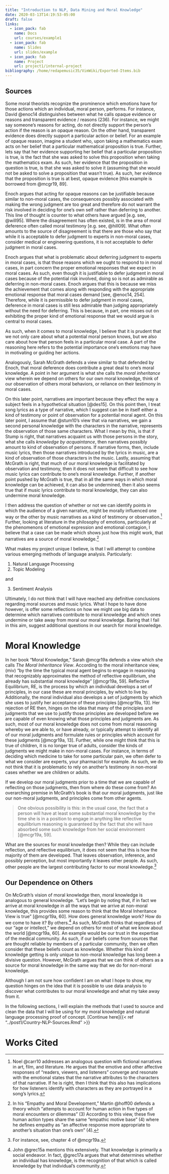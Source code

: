 ```yaml
---
title: "Introduction to NLP, Data Mining and Moral Knowledge"
date: 2020-03-13T14:19:53-05:00
draft: false
links:
  - icon_pack: fab
    name: Docs
    url: courses/example1
  - icon_pack: fab
    name: Slides
    url: slides/example
  - icon_pack: fab
    name: Project
    url: project1/internal-project
bibliography: /home/redapemusic35/VimWiki/Exported-Items.bib
---
```


## Sources

Some moral theorists recognize the prominence which emotions have for those actions which an individual, moral person, performs. For instance, David @enoc14 distinguishes between what he calls opaque evidence or reasons and transparent evidence / reasons (236). For instance, we might say someone's reasons for acting, do not directly support the person's action if the reason is an opaque reason. On the other hand, transparent evidence does directly support a particular action or belief. For an example of opaque reason, imagine a student who, upon taking a mathematics exam acts on her belief that a particular mathematical proposition is true. Further, lets say that her evidence supporting her belief that a particular proposition is true, is the fact that she was asked to solve this proposition when taking the mathematics exam. As such, her evidence that the proposition in question is true, is that she was asked to solve it (assuming that she would not be asked to solve a proposition that wasn't true). As such, her evidence that the proposition is true is at best, opaque evidence [this example is borrowed from @mcgr19, 89].

Enoch argues that acting for opaque reasons can be justifiable because similar to non-moral cases, the consequences possibly associated with making the wrong judgment are too great and therefore do not warrant the risk involved in deciding for one's own self rather than deferring to another. This line of thought is counter to what others have argued [e.g. see, @will95]. Where the disagreement has often existed, is in the area of moral deference often called moral testimony [e.g. see, @hill09]. What often amounts to the source of disagreement is that there are those who say that while it is acceptable to defer judgment to experts in non-moral cases, consider medical or engineering questions, it is not acceptable to defer judgment in moral cases. 

Enoch argues that what is problematic about deferring judgment to experts in moral cases, is that those reasons which we ought to respond to in moral cases, in part concern the proper emotional responses that we expect in moral cases. As such, even though it is justifiable to defer judgment in moral cases because of the potential risk involved, doing so is not as admirable as deferring in non-moral cases. Enoch argues that this is because we miss the achievement that comes along with responding with the appropriate emotional response that moral cases demand [see, @enoc14, 254]. Therefore, while it is permissible to defer judgment in moral cases, deference in moral cases is still less admirable than judging appropriately without the need for deferring. This is because, in part, one misses out on exhibiting the proper kind of emotional response that we would argue is central to moral cases.

As such, when it comes to moral knowledge, I believe that it is prudent that we not only care about what a potential moral person knows, but we also care about how that person feels in a particular moral case. A part of the reasoning here refers to the potential importance one's emotions may have in motivating or guiding her actions.

Analogously, Sarah McGrath defends a view similar to that defended by Enoch, that moral deference does contribute a great deal to one's moral knowledge. A point in her argument is what she calls the *moral inheritance* view wherein we depend on others for our own moral knowledge, think of our observation of others moral behaviors, or reliance on their testimony in moral cases. 

On this later point, narratives are important because they effect the way a subject feels in a hypothetical situation [@des15]. On this point then, I treat song lyrics as a type of narrative, which I suggest can be in itself either a kind of testimony or point of observation for a potential moral agent. On this later point, I assume that @stum10's view that via narratives, we gain a second personal knowledge with the characters in the narrative, represents the observation of those same characters. What I mean by this, is that if Stump is right, that narratives acquaint us with those persons in the story, what she calls *knowledge by acquaintance*, then narratives possibly amount to kind of observation of persons. If narrative forms, then, include music lyrics, then those narratives introduced by the lyrics in music, are a kind of observation of those characters in the music. Lastly, assuming that McGrath is right, that much of our moral knowledge is facilitated by observation and testimony, then it does not seem that difficult to see how music lyrics can contribute to one's moral knowledge. Further, if another point pushed by McGrath is true, that in all the same ways in which moral knowledge can be achieved, it can also be undermined, then it also seems true that if music lyrics contribute to moral knowledge, they can also undermine moral knowledge.

I then address the question of whether or not we can identify points in which the audience of a given narrative, might be morally influenced one way or the other by music narratives as a kind of testimony or observation.[^1] Further, looking at literature in the philosophy
of emotions, particularly at the phenomenons of
emotional expression and emotional contagion, I believe
that a case can be made which shows just how
this might work, that narratives are a source
of moral knowledge.[^2]

[^1]: Noel @carr10 addresses an analogous question with fictional narratives in art, film, and literature. He argues that the emotive and other affective responses of "readers, viewers, and listeners" converge and resonate with the emotional states that the narrative attributes to the characters of that narrative. If he is right, then I think that this also has implications for how listeners identify with characters as they are portrayed in a song's lyrics.
[^2]: In his "Empathy and Moral Development," Martin @hoff00 defends a theory which "attempts to account for human action in five types of moral encounters or dilemmas" (3) According to this view, these five human action types share the same "empathic motive base" (4) where he defines empathy as "an affective response more appropriate to another's situation than one's own" (4).

What makes my project unique I believe, is that I will attempt to combine various emerging methods of language analysis. Particularly:

1. Natural Language Processing
2. Topic Modeling

and

3. Sentiment Analysis

Ultimately, I do not think that I will have reached any definitive conclusions regarding moral sources and music lyrics. What I hope to have done however, is offer some reflections on how we might use big data to determine which narratives contribute to moral knowledge and which ones undermine or take away from moral our moral knowledge. Baring that I fail in this aim, suggest additional questions in our search for moral knowledge.

# Moral Knowledge

In her book "Moral Knowledge," Sarah @mcgr19a defends a view which she calls *The Moral Inheritance View*. According to the moral inheritance view, (miv) "by the time the typical moral agent begins to engage in reasoning that recognizably approximates the method of reflective equilibrium, she already has substantial moral knowledge" [@mcgr19a, 59]. Reflective Equilibrium, RE, is the process by which an individual develops a set of principles, in our case these are moral principles, by which to live by. Additionally, the moral individual also develops a set of judgments by which she uses to justify her acceptance of these principles [@mcgr19a, 13]. Her rejection of RE then, hinges on the idea that many of the principles and judgments that we use to justify those principles are developed before we are capable of even knowing what those principles and judgments are. As such, most of our moral knowledge does not come from moral reasoning whereby we are able to, or have already, or typically attempt to identify all of our moral judgments and formulate rules or principles which account for these judgments [@mcgr19a, 13]. Further, while one might think that this is true of children, it is no longer true of adults, consider the kinds of judgments we might make in non-moral cases. For instance, in terms of deciding which medicine to take for some particular pain, we often defer to what we consider are experts, your pharmacist for example. As such, we do not think that it is problematic to rely on another's testimony in non-moral cases whether we are children or adults.

If we develop our moral judgments prior to a time that we are capable of reflecting on those judgments, then from where do these come from? An overarching premise in McGrath's book is that our moral judgments, just like our non-moral judgments, and principles come from other agents.

> One obvious possibility is this: in the usual case, the fact that a person will have at least some substantial moral knowledge by the time she is in a position to engage in anything like reflective equilibrium reasoning is guaranteed by the fact that she will have absorbed some such knowledge from her social environment [@mcgr19a, 59].

What are the sources for moral knowledge then? While they can include reflection, and reflective equilibrium, it does not seem that this is how the majority of them are developed. That leaves observation, inference, and possibly perception, but most importantly it leaves other people. As such, other people are the largest contributing factor to our moral knowledge.[^3]

[^3]: For instance, see, chapter 4 of @mcgr19a.

## Our Dependence on Others

On McGrath's vision of moral knowledge then, moral knowledge is analogous to general knowledge. "Let's begin by noting that, if in fact we arrive at moral knowledge in all the ways that we arrive at non-moral knowledge, this provides some reason to think that the Moral Inheritance View is true" [@mcgr19a, 60]. How does general knowledge work? How do we come to have it? By others.[^4] As such, McGrath thinks that regardless of our "age or intellect," we depend on others for most of what we know about the world [@mcgr19a, 60]. An example would be our trust in the expertise of the medical community. As such, if our beliefs come from sources that are thought reliable by members of a particular community, then we often consider that these beliefs count as knowledge. Whether this kind of knowledge getting is only unique to non-moral knowledge has long been a divisive question. However, McGrath argues that we can think of others as a source for moral knowledge in the same way that we do for non-moral knowledge.

[^4]: John @grec15a mentions this extensively. That knowledge is primarily a social endeavor. In fact, @grec17a argues that what determines whether an individual has knowledge, is the recognition of that which is called knowledge by that individual's community.

Although I am not sure how confident I am on what I hope to show, my question hinges on the idea that it is possible to use data analysis to discover what contributes to our moral knowledge and what my take away from it.

In the following sections, I will explain the methods that I used to source and clean the data that I will be using for my moral knowledge and natural language processing proof of concept. [Continue here]{{< ref "../post1/Country-NLP-Sources.Rmd" >}}



# Works Cited
